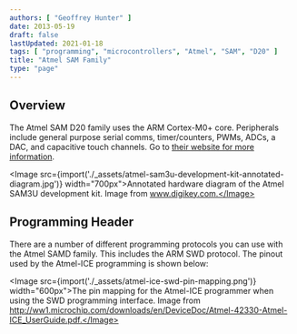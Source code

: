 ```yaml
---
authors: [ "Geoffrey Hunter" ]
date: 2013-05-19
draft: false
lastUpdated: 2021-01-18
tags: [ "programming", "microcontrollers", "Atmel", "SAM", "D20" ]
title: "Atmel SAM Family"
type: "page"
---
```



## Overview

The Atmel SAM D20 family uses the ARM Cortex-M0+ core. Peripherals include general purpose serial comms, timer/counters, PWMs, ADCs, a DAC, and capacitive touch channels. Go to [their website for more information](http://www.atmel.com/microsite/samd20/).

<Image src={import('./_assets/atmel-sam3u-development-kit-annotated-diagram.jpg')} width="700px">Annotated hardware diagram of the Atmel SAM3U development kit. Image from www.digikey.com.</Image>

## Programming Header

There are a number of different programming protocols you can use with the Atmel SAMD family. This includes the ARM SWD protocol. The pinout used by the Atmel-ICE programming is shown below:

<Image src={import('./_assets/atmel-ice-swd-pin-mapping.png')} width="600px">The pin mapping for the Atmel-ICE programmer when using the SWD programming interface. Image from http://ww1.microchip.com/downloads/en/DeviceDoc/Atmel-42330-Atmel-ICE_UserGuide.pdf.</Image>

